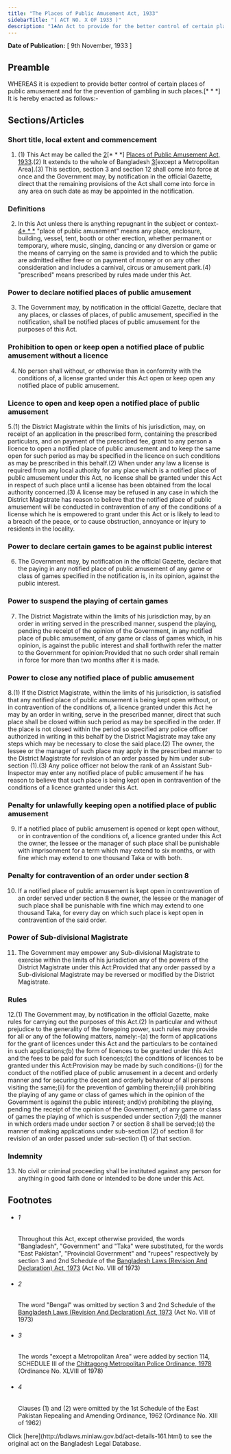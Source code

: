 ```yaml
---
title: "The Places of Public Amusement Act, 1933"
sidebarTitle: "( ACT NO. X OF 1933 )"
description: "1♣An Act to provide for the better control of certain places of public amusement."
---
```


**Date of Publication:** [ 9th November, 1933 ]

## Preamble

WHEREAS it is expedient to provide better control of certain places of public amusement and for the prevention of gambling in such places.[\* \* \*] It is hereby enacted as follows:-

## Sections/Articles

### Short title, local extent and commencement

1. (1) This Act may be called the [2](1)[\* \* \*] [Places of Public Amusement Act, 1933](/laws/volume-8/act-161 "Places of Public Amusement Act, 1933").(2) It extends to the whole of Bangladesh [3](2)[except a Metropolitan Area].(3) This section, section 3 and section 12 shall come into force at once and the Government may, by notification in the official Gazette, direct that the remaining provisions of the Act shall come into force in any area on such date as may be appointed in the notification.

### Definitions

2. In this Act unless there is anything repugnant in the subject or context-[4](1)[\* \* \*](3) "place of public amusement" means any place, enclosure, building, vessel, tent, booth or other erection, whether permanent or temporary, where music, singing, dancing or any diversion or game or the means of carrying on the same is provided and to which the public are admitted either free or on payment of money or on any other consideration and includes a carnival, circus or amusement park.(4) "prescribed" means prescribed by rules made under this Act.

### Power to declare notified places of public amusement

3. The Government may, by notification in the official Gazette, declare that any places, or classes of places, of public amusement, specified in the notification, shall be notified places of public amusement for the purposes of this Act.

### Prohibition to open or keep open a notified place of public amusement without a licence

4. No person shall without, or otherwise than in conformity with the conditions of, a license granted under this Act open or keep open any notified place of public amusement.

### Licence to open and keep open a notified place of public amusement

5.(1) the District Magistrate within the limits of his jurisdiction, may, on receipt of an application in the prescribed form, containing the prescribed particulars, and on payment of the prescribed fee, grant to any person a licence to open a notified place of public amusement and to keep the same open for such period as may be specified in the licence on such conditions as may be prescribed in this behalf.(2) When under any law a license is required from any local authority for any place which is a notified place of public amusement under this Act, no license shall be granted under this Act in respect of such place until a license has been obtained from the local authority concerned.(3) A license may be refused in any case in which the District Magistrate has reason to believe that the notified place of public amusement will be conducted in contravention of any of the conditions of a license which he is empowered to grant under this Act or is likely to lead to a breach of the peace, or to cause obstruction, annoyance or injury to residents in the locality.

### Power to declare certain games to be against public interest

6. The Government may, by notification in the official Gazette, declare that the paying in any notified place of public amusement of any game or class of games specified in the notification is, in its opinion, against the public interest.

### Power to suspend the playing of certain games

7. The District Magistrate within the limits of his jurisdiction may, by an order in writing served in the prescribed manner, suspend the playing, pending the receipt of the opinion of the Government, in any notified place of public amusement, of any game or class of games which, in his opinion, is against the public interest and shall forthwith refer the matter to the Government for opinion:Provided that no such order shall remain in force for more than two months after it is made.

### Power to close any notified place of public amusement

8.(1) If the District Magistrate, within the limits of his jurisdiction, is satisfied that any notified place of public amusement is being kept open without, or in contravention of the conditions of, a licence granted under this Act he may by an order in writing, serve in the prescribed manner, direct that such place shall be closed within such period as may be specified in the order. If the place is not closed within the period so specified any police officer authorized in writing in this behalf by the District Magistrate may take any steps which may be necessary to close the said place.(2) The owner, the lessee or the manager of such place may apply in the prescribed manner to the District Magistrate for revision of an order passed by him under sub-section (1).(3) Any police officer not below the rank of an Assistant Sub-Inspector may enter any notified place of public amusement if he has reason to believe that such place is being kept open in contravention of the conditions of a licence granted under this Act.

### Penalty for unlawfully keeping open a notified place of public amusement

9. If a notified place of public amusement is opened or kept open without, or in contravention of the conditions of, a licence granted under this Act the owner, the lessee or the manager of such place shall be punishable with imprisonment for a term which may extend to six months, or with fine which may extend to one thousand Taka or with both.

### Penalty for contravention of an order under section 8

10. If a notified place of public amusement is kept open in contravention of an order served under section 8 the owner, the lessee or the manager of such place shall be punishable with fine which may extend to one thousand Taka, for every day on which such place is kept open in contravention of the said order.

### Power of Sub-divisional Magistrate

11. The Government may empower any Sub-divisional Magistrate to exercise within the limits of his jurisdiction any of the powers of the District Magistrate under this Act:Provided that any order passed by a Sub-divisional Magistrate may be reversed or modified by the District Magistrate.

### Rules

12.(1) The Government may, by notification in the official Gazette, make rules for carrying out the purposes of this Act.(2) In particular and without prejudice to the generality of the foregoing power, such rules may provide for all or any of the following matters, namely:-(a) the form of applications for the grant of licences under this Act and the particulars to be contained in such applications;(b) the form of licences to be granted under this Act and the fees to be paid for such licences;(c) the conditions of licences to be granted under this Act:Provision may be made by such conditions-(i) for the conduct of the notified place of public amusement in a decent and orderly manner and for securing the decent and orderly behaviour of all persons visiting the same;(ii) for the prevention of gambling therein;(iii) prohibiting the playing of any game or class of games which in the opinion of the Government is against the public interest; and(iv) prohibiting the playing, pending the receipt of the opinion of the Government, of any game or class of games the playing of which is suspended under section 7;(d) the manner in which orders made under section 7 or section 8 shall be served;(e) the manner of making applications under sub-section (2) of section 8 for revision of an order passed under sub-section (1) of that section.

### Indemnity

13. No civil or criminal proceeding shall be instituted against any person for anything in good faith done or intended to be done under this Act.

## Footnotes

- ###### 1

  Throughout this Act, except otherwise provided, the words "Bangladesh", "Government" and "Taka" were substituted, for the words "East Pakistan", "Provincial Government" and "rupees" respectively by section 3 and 2nd Schedule of the [Bangladesh Laws (Revision And Declaration) Act, 1973](/laws/volume-17/act-430 "Bangladesh Laws (Revision And Declaration) Act, 1973") (Act No. VIII of 1973)

- ###### 2

  The word "Bengal" was omitted by section 3 and 2nd Schedule of the [Bangladesh Laws (Revision And Declaration) Act, 1973](/laws/volume-17/act-430 "Bangladesh Laws (Revision And Declaration) Act, 1973") (Act No. VIII of 1973)

- ###### 3

  The words "except a Metropolitan Area" were added by section 114, SCHEDULE III of the [Chittagong Metropolitan Police Ordinance, 1978](/laws/volume-21/act-578 "Chittagong Metropolitan Police Ordinance, 1978") (Ordinance No. XLVIII of 1978)

- ###### 4

  Clauses (1) and (2) were omitted by the 1st Schedule of the East Pakistan Repealing and Amending Ordinance, 1962 (Ordinance No. XIII of 1962)

<Note>
  Click [here](http://bdlaws.minlaw.gov.bd/act-details-161.html) to see the original act on the Bangladesh Legal Database.
</Note>
